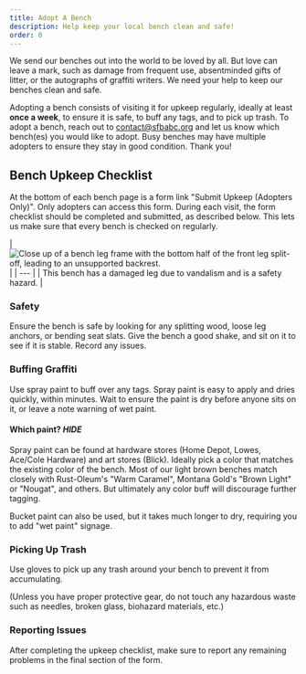 ```yaml
---
title: Adopt A Bench
description: Help keep your local bench clean and safe!
order: 0
---
```



We send our benches out into the world to be loved by all.
But love can leave a mark, such as damage from frequent use, absentminded gifts of litter, or the autographs of graffiti writers.
We need your help to keep our benches clean and safe.

Adopting a bench consists of visiting it for upkeep regularly, ideally at least **once a week**, to ensure it is safe, to buff any tags, and to pick up trash.
To adopt a bench, reach out to <Link href="mailto:contact@sfbabc.org">contact@sfbabc.org</Link> and let us know which bench(es) you would like to adopt.
Busy benches may have multiple adopters to ensure they stay in good condition.
Thank you!

## Bench Upkeep Checklist

At the bottom of each bench page is a form link "Submit Upkeep (Adopters Only)". Only adopters can access this form.
During each visit, the form checklist should be completed and submitted, as described below.
This lets us make sure that every bench is checked on regularly.

<div class="caption right">
| <Image src={benchSplitLeg} alt="Close up of a bench leg frame with the bottom half of the front leg split-off, leading to an unsupported backrest." width={420} densities={[1, 1.25, 1.5, 2]} /> |
| --- |
| This bench has a damaged leg due to vandalism and is a safety hazard. |
</div>

### Safety

Ensure the bench is safe by looking for any splitting wood, loose leg anchors, or bending seat slats.
Give the bench a good shake, and sit on it to see if it is stable.
Record any issues.

### Buffing Graffiti

Use spray paint to buff over any tags.
Spray paint is easy to apply and dries quickly, within minutes.
Wait to ensure the paint is dry before anyone sits on it, or leave a note warning of wet paint.

#### Which paint? $HIDE$

Spray paint can be found at hardware stores (Home Depot, Lowes, Ace/Cole Hardware) and art stores (Blick).
Ideally pick a color that matches the existing color of the bench.
Most of our light brown benches match closely with Rust-Oleum's "Warm Caramel", Montana Gold's "Brown Light" or "Nougat", and others.
But ultimately any color buff will discourage further tagging.

Bucket paint can also be used, but it takes much longer to dry, requiring you to add "wet paint" signage.

### Picking Up Trash

Use gloves to pick up any trash around your bench to prevent it from accumulating.

(Unless you have proper protective gear, do not touch any hazardous waste such as needles, broken glass, biohazard materials, etc.)

### Reporting Issues

After completing the upkeep checklist, make sure to report any remaining problems in the final section of the form.

